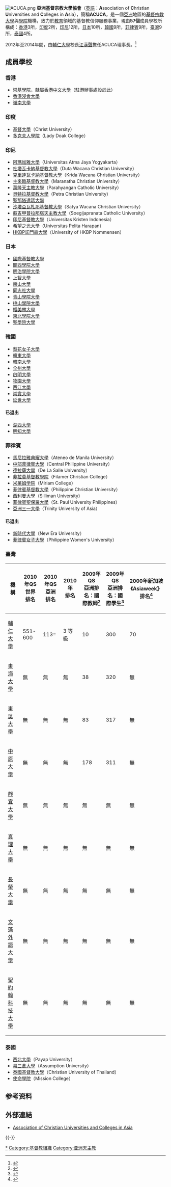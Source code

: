 [[File:ACUCA.png|thumb]]
'''亞洲基督宗教大學協會'''（[[英語|英語]]：'''A'''ssociation of '''C'''hristian '''U'''niversities and '''C'''olleges in '''A'''sia），簡稱'''ACUCA'''，是一個[[亞洲|亞洲]]地區的[[基督宗教|基督宗教]][[大學|大學]]與[[學院|學院]]機構，致力於[[教育|教育]]領域的基督教信仰服務事業，現由'''57個'''成員學校所構成：[[香港|香港]]3所，[[印度|印度]]2所，[[印尼|印尼]]12所，[[日本|日本]]10所，[[韓國|韓國]]9所，[[菲律賓|菲律賓]]9所，[[臺灣|臺灣]]9所，[[泰國|泰國]]4所。

2012年至2014年間，由[[輔仁大學|輔仁大學]]校長[[江漢聲|江漢聲]]擔任ACUCA理事長。<ref>{{cite web |url=http://www.fju.edu.tw/president_chiang.html |title=存档副本 |accessdate=2013-07-21 |deadurl=yes |archiveurl=https://web.archive.org/web/20130721031325/http://www.fju.edu.tw/president_chiang.html |archivedate=2013-07-21 }}</ref>

==成員學校==
===香港===
*[[崇基學院|崇基學院]]，隸屬[[香港中文大學|香港中文大學]]（駐港辦事處設於此）
*[[香港浸會大學|香港浸會大學]]
*[[嶺南大學_(香港)|嶺南大學]]

===印度===
*[[基督大學|基督大學]]（Christ University）
*[[多克夫人學院|多克夫人學院]]（Lady Doak College）

===印尼===
*[[阿瑪加雅大學|阿瑪加雅大學]]（Universitas Atma Jaya Yogyakarta）
*[[杜塔瓦卡納基督教大學|杜塔瓦卡納基督教大學]]（Duta Wacana Christian University）
*[[克里達瓦卡納基督教大學|克里達瓦卡納基督教大學]]（Krida Wacana Christian University）
*[[主來臨基督教大學|主來臨基督教大學]]（Maranatha Christian University）
*[[萬隆天主教大學|萬隆天主教大學]]（Parahyangan Catholic University）
*[[貝特拉基督教大學|貝特拉基督教大學]]（Petra Christian University）
*[[聖那塔達瑪大學|聖那塔達瑪大學]]
*[[沙塔亞瓦札那基督教大學|沙塔亞瓦札那基督教大學]]（Satya Wacana Christian University）
*[[蘇吉甲普拉那塔天主教大學|蘇吉甲普拉那塔天主教大學]]（Soegijapranata Catholic University）
*[[印尼基督教大學|印尼基督教大學]]（Universitas Kristen Indonesia）
*[[希望之光大學|希望之光大學]]（Universitas Pelita Harapan）
*[[HKBP諾門森大學|HKBP諾門森大學]]（University of HKBP Nommensen）

===日本===
*[[國際基督教大學|國際基督教大學]]
*[[關西學院大學|關西學院大學]]
*[[明治學院大學|明治學院大學]]
*[[上智大學|上智大學]]
*[[南山大學|南山大學]]
*[[同志社大學|同志社大學]]
*[[青山學院大學|青山學院大學]]
*[[桃山學院大學|桃山學院大學]]
*[[櫻美林大學|櫻美林大學]]
*[[東北學院大學|東北學院大學]]
*[[聖學院大學|聖學院大學]]

===韓國===
*[[梨花女子大學|梨花女子大學]]
*[[韓東大學|韓東大學]]
*[[韓南大學|韓南大學]]
*[[全州大學|全州大學]]
*[[啟明大學|啟明大學]]
*[[牧園大學|牧園大學]]
*[[西江大學|西江大學]]
*[[崇實大學|崇實大學]]
*[[延世大學|延世大學]]
====已退出====
*[[湖西大學|湖西大學]]
*[[明知大學|明知大學]]

===菲律賓===
*[[馬尼拉雅典耀大學|馬尼拉雅典耀大學]]（Ateneo de Manila University）
*[[中部菲律賓大學|中部菲律賓大學]]（Central Philippine University）
*[[德拉薩大學|德拉薩大學]]（De La Salle University）
*[[非拉莫基督教學院|非拉莫基督教學院]]（Filamer Christian College）
*[[米莱姆学院|米莱姆学院]]（Miriam College）
*[[菲律賓基督教大學|菲律賓基督教大學]]（Philippine Christian University）
*[[西利曼大學|西利曼大學]]（Silliman University）
*[[菲律賓聖保羅大學|菲律賓聖保羅大學]]（St. Paul University Philippines）
*[[亞洲三一大學|亞洲三一大學]]（Trinity University of Asia）
====已退出====
*[[新時代大學|新時代大學]]（New Era University）
*[[菲律賓女子大學|菲律賓女子大學]]（Philippine Women's University）

===臺灣===
{|class="wikitable sortable"
|-
|+
! 機構 !! 2010年QS<br>世界排名 !! 2010年QS<br>亞洲排名 !! 2010年<br>{{le|Eduniversal}}排名 !! 2009年QS<br>亞洲排名：國際教師<ref>{{cite web |url=http://topuniversities.com/university-rankings/asian-university-rankings/2008/indicator-rankings/international-facutly-review |title=存档副本 |accessdate=2010-11-11 |deadurl=yes |archiveurl=https://web.archive.org/web/20100410205521/http://www.topuniversities.com/university-rankings/asian-university-rankings/2008/indicator-rankings/international-facutly-review |archivedate=2010-04-10 }}</ref> !! 2009年QS<br>亞洲排名：國際學生<ref>{{cite web |url=http://topuniversities.com/university-rankings/asian-university-rankings/2008/indicator-rankings/international-student-review |title=存档副本 |accessdate=2010-11-11 |deadurl=yes |archiveurl=https://web.archive.org/web/20100409093455/http://www.topuniversities.com/university-rankings/asian-university-rankings/2008/indicator-rankings/international-student-review |archivedate=2010-04-09 }}</ref> !! 2000年新加坡<br>《Asiaweek》排名<ref>{{cite web |url=http://cgi.cnn.com/ASIANOW/asiaweek/features/universities2000/schools/multi.overall.html |title=存档副本 |accessdate=2015-07-02 |deadurl=yes |archiveurl=https://web.archive.org/web/20160202135316/http://cgi.cnn.com/ASIANOW/asiaweek/features/universities2000/schools/multi.overall.html |archivedate=2016-02-02 }}</ref>
|-
| [[輔仁大學|輔仁大學]]
| 551-600||113=||3 等級||10||300||70
|-
| [[東海大學_(台灣)|東海大學]]
| 無||無||無||38||320||無
|-
| [[東吳大學_(台灣)|東吳大學]]
| 無||無||無||83||317||無
|-
| [[中原大學|中原大學]]
| 無||無||無||178||311||無
|-
| [[靜宜大學|靜宜大學]]
| 無||無||無||無||無||無
|-
| [[真理大學|真理大學]]
| 無||無||無||無||無||無
|-
| [[長榮大學|長榮大學]]
| 無||無||無||無||無||無
|-
| [[文藻外語大學|文藻外語大學]]
| 無||無||無||無||無||無
|-
| [[聖約翰科技大學|聖約翰科技大學]]
| 無||無||無||無||無||無
|}

===泰國===
*[[西北大學_(泰國)|西北大學]]（Payap University）
*[[易三倉大學|易三倉大學]]（Assumption University）
*[[泰國基督教大學|泰國基督教大學]]（Christian University of Thailand）
*[[使命學院|使命學院]]（Mission College）

==参考资料==
{{reflist}}

==外部連結==
*[http://www.acuca.net/ Association of Christian Universities and Colleges in Asia] {{Wayback|url=http://www.acuca.net/ |date=20210124120151 }}
{{-}}
{{亞洲基督教大學協會}}

[[Category:亞洲基督教大學協會|*]]
[[Category:基督教組織|Category:基督教組織]]
[[Category:亚洲天主教|Category:亚洲天主教]]